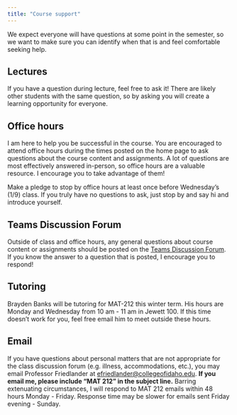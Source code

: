 ```yaml
---
title: "Course support"
---
```


We expect everyone will have questions at some point in the semester, so we want to make sure you can identify when that is and feel comfortable seeking help.

## Lectures

If you have a question during lecture, feel free to ask it! There are likely other students with the same question, so by asking you will create a learning opportunity for everyone.

## Office hours

I am here to help you be successful in the course. You are encouraged to attend office hours during the times posted on the home page to ask questions about the course content and assignments. A lot of questions are most effectively answered in-person, so office hours are a valuable resource. I encourage you to take advantage of them!

Make a pledge to stop by office hours at least once before Wednesday's (1/9) class. If you truly have no questions to ask, just stop by and say hi and introduce yourself.

## Teams Discussion Forum

Outside of class and office hours, any general questions about course content or assignments should be posted on the [Teams Discussion Forum](https://teams.microsoft.com/l/channel/19%3AvBRIeFRpxyUJfvl-0Ur9bQWxhR_Wzkpr6iM6V_OBVKA1%40thread.tacv2/?groupId=ffcfc61b-032c-4fe3-883b-fe9fd969ea51). If you know the answer to a question that is posted, I encourage you to respond!

## Tutoring

Brayden Banks will be tutoring for MAT-212 this winter term. His hours are Monday and Wednesday from 10 am - 11 am in Jewett 100. If this time doesn't work for you, feel free email him to meet outside these hours. 

## Email

If you have questions about personal matters that are not appropriate for the class discussion forum (e.g. illness, accommodations, etc.), you may email Professor Friedlander at <efriedlander@collegeofidaho.edu>. **If you email me, please include "MAT 212" in the subject line.** Barring extenuating circumstances, I will respond to MAT 212 emails within 48 hours Monday - Friday. Response time may be slower for emails sent Friday evening - Sunday.
